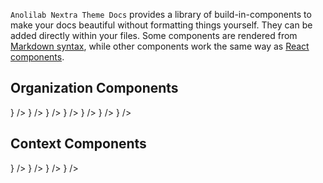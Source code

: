 
`Anolilab Nextra Theme Docs` provides a library of build-in-components to make your docs beautiful without formatting things yourself.
They can be added directly within your files. Some components are rendered from [Markdown syntax](https://www.markdownguide.org/basic-syntax/), while other components work the same way as [React components](https://reactjs.org/docs/components-and-props.html).

## Organization Components

<CardGroup>
    <Card
        title="Accordion"
        href="/docs/nextra-theme-docs/writing-content/components/accordion"
        icon={<ChevronDownSquare size={20} className="mt-0.5" />}
    />
    <Card
        title="Accordion Group"
        href="/docs/nextra-theme-docs/writing-content/components/accordion-group"
        icon={<Rows size={20} className="mt-0.5" />}
    />
    <Card
        title="Card"
        href="/docs/nextra-theme-docs/writing-content/components/card"
        icon={<Club size={20} className="mt-0.5" />}
    />
    <Card
        title="Card Group"
        href="/docs/nextra-theme-docs/writing-content/components/card-group"
        icon={<LayoutDashboard size={20} className="mt-0.5" />}
    />
    <Card
        title="Tabs"
        href="/docs/nextra-theme-docs/writing-content/components/tabs"
        icon={<PanelTop size={20} className="mt-0.5" />}
    />
    <Card
        title="Steps"
        href="/docs/nextra-theme-docs/writing-content/components/steps"
        icon={<Footprints size={20} className="mt-0.5" />}
    />
    <Card
        title="FileTree"
        href="/docs/nextra-theme-docs/writing-content/components/file-tree"
        icon={<ListTree size={20} className="mt-0.5" />}
    />
</CardGroup>

## Context Components

<CardGroup>
    <Card
        title="Callout"
        href="/docs/nextra-theme-docs/writing-content/components/callout"
        icon={<Info size={20} className="mt-0.5" />}
    />
    <Card
        title="Image Frame"
        href="/docs/nextra-theme-docs/writing-content/components/image-frame"
        icon={<Frame size={20} className="mt-0.5" />}
    />
    <Card
        title="Tooltips"
        href="/docs/nextra-theme-docs/writing-content/components/tooltip"
        icon={<MessageSquare size={20} className="mt-0.5" />}
    />
    <Card
        title="Toast"
        href="/docs/nextra-theme-docs/writing-content/components/toast"
        icon={<MessageSquareDashed size={20} className="mt-0.5" />}
    />
</CardGroup>